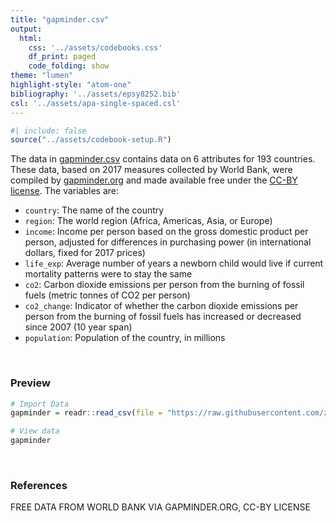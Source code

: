 ```yaml
---
title: "gapminder.csv"
output: 
  html:
    css: '../assets/codebooks.css'
    df_print: paged
    code_folding: show
theme: "lumen"
highlight-style: "atom-one"
bibliography: '../assets/epsy8252.bib'
csl: '../assets/apa-single-spaced.csl'
---
```



```r
#| include: false
source("../assets/codebook-setup.R")
```


The data in [gapminder.csv](https://raw.githubusercontent.com/zief0002/rustic-penguin/main/data/gapminder.csv) contains data on 6 attributes for 193 countries. These data, based on 2017 measures collected by World Bank, were compiled by [gapminder.org](https://www.gapminder.org/) and made available free under the [CC-BY license](https://creativecommons.org/licenses/by/4.0/). The variables are:

- `country`: The name of the country
- `region`: The world region (Africa, Americas, Asia, or Europe)
- `income`: Income per person based on the gross domestic product per person, adjusted for differences in purchasing power (in international dollars, fixed for 2017 prices)
- `life_exp`: Average number of years a newborn child would live if current mortality patterns were to stay the same
- `co2`: Carbon dioxide emissions per person from the burning of fossil fuels (metric tonnes of CO2 per person)
- `co2_change`: Indicator of whether the carbon dioxide emissions per person from the burning of fossil fuels has increased or decreased since 2007 (10 year span)
- `population`: Population of the country, in millions

<br />


### Preview

```r
# Import Data
gapminder = readr::read_csv(file = "https://raw.githubusercontent.com/zief0002/rustic-penguin/main/data/gapminder.csv")

# View data
gapminder
```

<br />


### References

FREE DATA FROM WORLD BANK VIA GAPMINDER.ORG, CC-BY LICENSE

<br />
